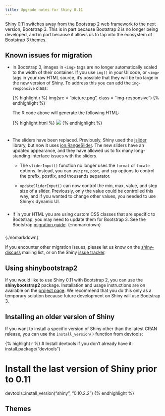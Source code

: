 ```yaml
---
title: Upgrade notes for Shiny 0.11
---
```


Shiny 0.11 switches away from the Bootstrap 2 web framework to the next version, Bootstrap 3. This is in part because Bootstrap 2 is no longer being developed, and in part because it allows us to tap into the ecosystem of Bootstrap 3 themes.


## Known issues for migration

<ul>
  <li markdown="1" style="padding-bottom: 10px;">In Bootstrap 3, images in `<img>` tags are no longer automatically scaled to the width of their container. If you use `img()` in your UI code, or `<img>` tags in your raw HTML source, it's possible that they will be too large in the new version of Shiny. To address this you can add the `img-responsive` class:

{% highlight r %}
img(src = "picture.png", class = "img-responsive")
{% endhighlight %}

The R code above will generate the following HTML:
    
{% highlight html %}
<img src="picture.png" class="img-responsive">
{% endhighlight %}

  <li markdown="1" style="padding-bottom: 10px;">The sliders have been replaced. Previously, Shiny used the [jslider](https://github.com/egorkhmelev/jslider) library, but now it uses [ion.RangeSlider](https://github.com/IonDen/ion.rangeSlider). The new sliders have an updated appearance, and they have allowed us to fix many long-standing interface issues with the sliders.

  * The `sliderInput()` function no longer uses the `format` or `locale` options. Instead, you can use `pre`, `post`, and `sep` options to control the prefix, postfix, and thousands separator.

  * `updateSliderInput()` can now control the min, max, value, and step size of a slider. Previously, only the value could be controlled this way, and if you wanted to change other values, you needed to use Shiny's dynamic UI.
    
  <li markdown="1" style="padding-bottom: 10px;">If in your HTML you are using custom CSS classes that are specific to Bootstrap, you may need to update them for Bootstrap 3. See the Bootstrap [migration guide](http://getbootstrap.com/migration/).
{::nomarkdown}</ul>{:/nomarkdown}

If you encounter other migration issues, please let us know on the [shiny-discuss](https://groups.google.com/forum/#!forum/shiny-discuss) mailing list, or on the Shiny [issue tracker](https://github.com/rstudio/shiny/issues).


## Using shinybootstrap2

If you would like to use Shiny 0.11 with Bootstrap 2, you can use the **shinybootstrap2** package. Installation and usage instructions are on available on the [project page](https://github.com/rstudio/shinybootstrap2). We recommend that you do this only as a temporary solution because  future development on Shiny will use Bootstrap 3.


## Installing an older version of Shiny

If you want to install a specific version of Shiny other than the latest CRAN release, you can use the `install_version()` function from devtools:

{% highlight r %}
# Install devtools if you don't already have it:
install.package("devtools")

# Install the last version of Shiny prior to 0.11
devtools::install_version("shiny", "0.10.2.2")
{% endhighlight %}


## Themes

